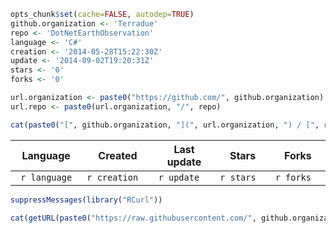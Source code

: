 ```r
opts_chunk$set(cache=FALSE, autodep=TRUE)
github.organization <- 'Terradue'
repo <- 'DotNetEarthObservation'
language <- 'C#'
creation <- '2014-05-28T15:22:30Z'
update <- '2014-09-02T19:20:31Z'
stars <- '0'
forks <- '0'
```
```r
url.organization <- paste0("https://github.com/", github.organization)
url.repo <- paste0(url.organization, "/", repo)

cat(paste0("[", github.organization, "](", url.organization, ") / [", repo, "](", url.repo, ")")) 
```

|    Language   | Created       | Last update | Stars      | Forks      | 
|:-------------:|---------------|-------------|------------|------------|
| `r language`  | `r creation`  | `r update`  | `r stars`  | `r forks`  |


```r
suppressMessages(library("RCurl"))

cat(getURL(paste0("https://raw.githubusercontent.com/", github.organization, "/", repo, "/master/README.md")))
```

